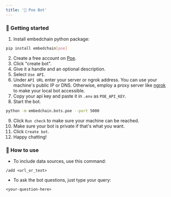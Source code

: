 ```yaml
---
title: '🔮 Poe Bot'
---
```


### 🚀 Getting started

1. Install embedchain python package:

```bash
pip install embedchain[poe]
```

2. Create a free account on [Poe](https://www.poe.com).
3. Click "create bot".
4. Give it a handle and an optional description.
5. Select `Use API`.
6. Under `API URL` enter your server or ngrok address. You can use your machine's public IP or DNS. Otherwise, employ a proxy server like [ngrok](https://ngrok.com/) to make your local bot accessible.
7. Copy your api key and paste it in `.env` as `POE_API_KEY`.
8. Start the bot.

```bash
python -m embedchain.bots.poe --port 5000
```

9. Click `Run check` to make sure your machine can be reached.
10. Make sure your bot is private if that's what you want.
11. Click `Create bot`.
12. Happy chatting!

### 💬 How to use

- To include data sources, use this command:
```text
/add <url_or_text>
```

- To ask the bot questions, just type your query:
```text
<your-question-here>
```
